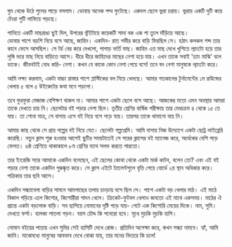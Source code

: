 ঘুম থেকে উঠে পুলের পাড়ে বসলাম। ডোবায় অনেক পদ্ম ফুটেছে। একদল ছেলে ভুরা চরায়। ভুরায় একটি দুটি করে টেংরা পুটি লাফিয়ে পড়ছে।

পানিতে একটি মাছরাঙা ছুই দিল, উপরের ভুঁইটায়ে কয়েকটি সাদা বক এক পা তুলে দাঁড়িয়ে আছে।  
ডোবার পাশে বড়শি নিয়ে বসে আছে, জাহিদ। একদিন- রাত গভীর করে বাড়ি ফিরছিল সে। হঠাৎ কলকল শব্দ তার কানে ভেসে আসছিল। সে টর্চ বের করে দেখলো, পাগাড় ভর্তি মাছ। জাহিদ এত মাছ দেখে খুশিতে ল্যাংটো হয়ে তার লুঙ্গি ভরে মাছ নিয়ে বাড়িতে আসে। ধীরে ধীরে জাহিদের মাছের নেশা হয়ে যায়। এখন তাকে সবাই 'চ্যাং মাঝি' বলে ডাকে। জীবনটাই বোধ করি- নেশা। কখন যে কাকে কোন নেশা পেয়ে বসে! তবে বদ নেশা মানুষকে ল্যাংটো করে।

আমি লক্ষ্য করলাম, একটা বাচ্চা রাস্তার পাশে প্লাস্টিকের বল নিয়ে খেলছে। আমার গতকালের টুর্নামেন্টের ১ম রাউন্ডের খেলায় ৫ বলে ৫ উইকেটের কথা মনে পড়লো।

তবে ফুরফুরা মেজাজ বেশিক্ষণ থাকল না। আমার পাশে একটা ছেলে বসে আছে। আজকের মতো এমন অবস্থায় আমরা তাকে দেখতে চায় নি। ছেলেটার বই পড়ার নেশা ছিল। তৃতীয় শ্রেণির বার্ষিক পরীক্ষায় তার মেধাক্রম ৪ থেকে ১৫ তে যায়। তা শোনা মাত্র, সে বাসায় এসে বই নিয়ে বসে পড়ে যায়। তারপর তাকে থামানো যায় নি।

আমার কাছ থেকে সে প্রায় গল্পের বই নিয়ে যেত। ছেলেটা গল্পপ্রেমি। আমি বাসায় নিজ উদ্যোগে একটা ছোট্র লাইব্রেরি করেছি। নতুন ক্লাস শুরু হওয়ার আগেই ছুটির সময়টাতেই সে পরের ক্লাসের বই ম্যানেজ করে, অর্ধেকের বেশি পড়ে ফেলত। ৬ষ্ঠ শ্রেণিতে থাকাকালে ৮ম শ্রেণির ম্যাথ সলভ করতে পারতো।

তার ইংরেজি স্যার আমাকে একদিন বলেছেন, এই ছেলের কোথা থেকে একটা মার্ক কাটব, বলেন তো? এবং এই বই পড়ার নেশা তাকে একদিন পুরুষ্কৃত করে। সে ক্লাস এইটে ট্যালেন্টপুলে বৃত্তি পেয়ে বোর্ডে ২য় স্থান অধিকার করে। পত্রিকায় তার ছবি আসে।

একদিন সন্ধ্যাবেলা বাড়ির সামনে আমগাছের তলায় চাংড়ায় বসে ছিল সে। পাশে একটা বড় খেলার মাঠ। এই মাঠে বিকাল গড়িয়ে এলে কিশোর, কিশোরীরা গাদন খেলে। ক্রিকেট-ফুটবল খেলাও জমতো এই মাথে একসময়। মাঠের ঐ প্রান্তে একটা বড়লোক বাড়ি। সব ছাপিয়ে নোমানের দৃষ্টি পড়ে যায়- গেটে এক কিশোরি মেয়ের দিকে। নাম, সুমি। দেখতে ফর্সা। হালকা পাতলা গড়ন। বয়স চৌদ্দ কি পনেরো হবে। মূখে মুচকি মুচকি হাসি।

নোমান বইয়ের পাতায় এখন সুমির সেই হাসিটি দেখে রোজ। প্রতিদিন অপেক্ষা করে, কখন সন্ধ্যা নামবে। হ্যাঁ, আমি জানি। মাঝেমধ্যে মানুষের আবভাব দেখে বোঝা যায়, তার মনের ভিতরে কি চলে!
